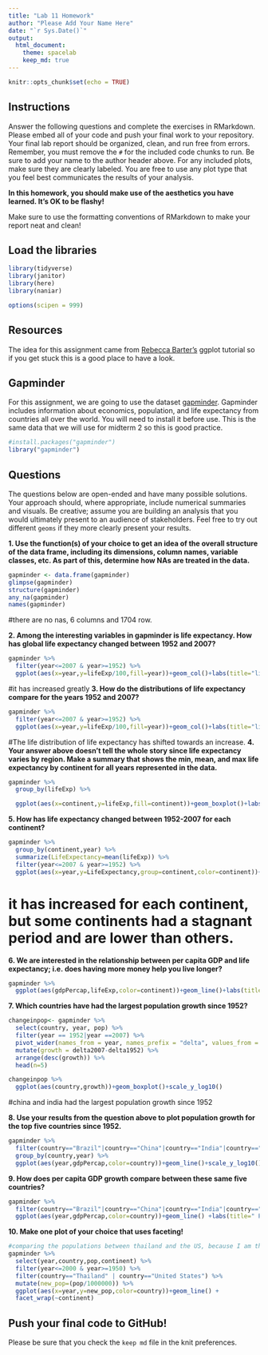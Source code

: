 ```yaml
---
title: "Lab 11 Homework"
author: "Please Add Your Name Here"
date: "`r Sys.Date()`"
output:
  html_document: 
    theme: spacelab
    keep_md: true
---
```


```r
knitr::opts_chunk$set(echo = TRUE)
```

## Instructions
Answer the following questions and complete the exercises in RMarkdown. Please embed all of your code and push your final work to your repository. Your final lab report should be organized, clean, and run free from errors. Remember, you must remove the `#` for the included code chunks to run. Be sure to add your name to the author header above. For any included plots, make sure they are clearly labeled. You are free to use any plot type that you feel best communicates the results of your analysis.  

**In this homework, you should make use of the aesthetics you have learned. It's OK to be flashy!**

Make sure to use the formatting conventions of RMarkdown to make your report neat and clean!  

## Load the libraries
```r
library(tidyverse)
library(janitor)
library(here)
library(naniar)
``` 

```r
options(scipen = 999)
```

## Resources
The idea for this assignment came from [Rebecca Barter's](http://www.rebeccabarter.com/blog/2017-11-17-ggplot2_tutorial/) ggplot tutorial so if you get stuck this is a good place to have a look.  

## Gapminder
For this assignment, we are going to use the dataset [gapminder](https://cran.r-project.org/web/packages/gapminder/index.html). Gapminder includes information about economics, population, and life expectancy from countries all over the world. You will need to install it before use. This is the same data that we will use for midterm 2 so this is good practice.
```r
#install.packages("gapminder")
library("gapminder")
```

## Questions
The questions below are open-ended and have many possible solutions. Your approach should, where appropriate, include numerical summaries and visuals. Be creative; assume you are building an analysis that you would ultimately present to an audience of stakeholders. Feel free to try out different `geoms` if they more clearly present your results.  

**1. Use the function(s) of your choice to get an idea of the overall structure of the data frame, including its dimensions, column names, variable classes, etc. As part of this, determine how NAs are treated in the data.**  
```r
gapminder <- data.frame(gapminder)
glimpse(gapminder)
structure(gapminder)
any_na(gapminder)
names(gapminder)
```
#there are no nas, 6 columns and 1704 row.

**2. Among the interesting variables in gapminder is life expectancy. How has global life expectancy changed between 1952 and 2007?**
```r
gapminder %>%
  filter(year<=2007 & year>=1952) %>%
  ggplot(aes(x=year,y=lifeExp/100,fill=year))+geom_col()+labs(title="life exp over the years",y="life expectancy")
```

#it has increased greatly
**3. How do the distributions of life expectancy compare for the years 1952 and 2007?**
```r
gapminder %>%
  filter(year<=2007 & year>=1952) %>%
  ggplot(aes(x=year,y=lifeExp/100,fill=year))+geom_col()+labs(title="life exp over the years",y="life expectancy")
```
#The life distribution of life expectancy has shifted towards an increase.
**4. Your answer above doesn't tell the whole story since life expectancy varies by region. Make a summary that shows the min, mean, and max life expectancy by continent for all years represented in the data.**
```r
gapminder %>%
  group_by(lifeExp) %>%

  ggplot(aes(x=continent,y=lifeExp,fill=continent))+geom_boxplot()+labs(title="life expectancy by continent")
```


**5. How has life expectancy changed between 1952-2007 for each continent?**
```r
gapminder %>%
  group_by(continent,year) %>%
  summarize(LifeExpectancy=mean(lifeExp)) %>%
  filter(year<=2007 & year>=1952) %>%
  ggplot(aes(x=year,y=LifeExpectancy,group=continent,color=continent))+geom_line()+labs(title="life expectancy btween 1952 and 2007")
```
# it has increased for each continent, but some continents had a stagnant period and are lower than others.


**6. We are interested in the relationship between per capita GDP and life expectancy; i.e. does having more money help you live longer?**
```r
gapminder %>%
  ggplot(aes(gdpPercap,lifeExp,color=continent))+geom_line()+labs(title="life expectancy vs gdp",y="life expectancy",x="per capita GDP")+theme(plot.title=element_text(size=rel(1.5),hjust=.5))
```

**7. Which countries have had the largest population growth since 1952?**
```r
changeinpop<- gapminder %>% 
  select(country, year, pop) %>% 
  filter(year == 1952|year ==2007) %>% 
  pivot_wider(names_from = year, names_prefix = "delta", values_from = pop) %>% 
  mutate(growth = delta2007-delta1952) %>% 
  arrange(desc(growth)) %>%
  head(n=5)

```
```r
changeinpop %>%
  ggplot(aes(country,growth))+geom_boxplot()+scale_y_log10()
```
#china and india had the largest population growth since 1952

**8. Use your results from the question above to plot population growth for the top five countries since 1952.**
```r
gapminder %>%
  filter(country=="Brazil"|country=="China"|country=="India"|country=="Indonesia"|country=="United States") %>%
  group_by(country,year) %>%
  ggplot(aes(year,gdpPercap,color=country))+geom_line()+scale_y_log10()+labs(title=" change in population over the years for the top 5",y="percapita ")
```

**9. How does per capita GDP growth compare between these same five countries?**
```r
gapminder %>% 
  filter(country=="Brazil"|country=="China"|country=="India"|country=="Indonesia"|country=="United States") %>%
  ggplot(aes(year,gdpPercap,color=country))+geom_line() +labs(title=" Per capita gdp growth over the years for the top 5")
```

**10. Make one plot of your choice that uses faceting!**

```r
#comparing the populations between thailand and the US, because I am thai and and a US Citizen
gapminder %>% 
  select(year,country,pop,continent) %>%
  filter(year<=2000 & year>=1950) %>%
  filter(country=="Thailand" | country=="United States") %>%
  mutate(new_pop=(pop/1000000)) %>%
  ggplot(aes(x=year,y=new_pop,color=country))+geom_line() +
  facet_wrap(~continent)
```


## Push your final code to GitHub!
Please be sure that you check the `keep md` file in the knit preferences. 